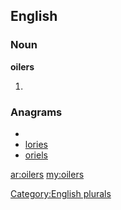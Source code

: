 ==English==

===Noun===
'''oilers'''

# {{plural of|[[oiler]]}}

===Anagrams===
* {{alphagram|eilors}}
* [[lories#English|lories]]
* [[oriels#English|oriels]]

[[Category:English plurals]]

[[ar:oilers]]
[[my:oilers]]